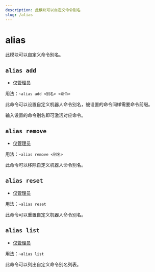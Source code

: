 ```yaml
---
description: 此模块可以自定义命令别名
slug: /alias
---
```


# alias

此模块可以自定义命令别名。

## `alias add`

-   [仅管理员](/docs/permissions)

用法：`~alias add <别名> <命令>`

此命令可以设置自定义机器人命令别名，被设置的命令同样需要命令前缀。

输入设置的命令别名即可激活对应命令。

## `alias remove`

-   [仅管理员](/docs/permissions)

用法：`~alias remove <别名>`

此命令可以移除自定义机器人命令别名。

## `alias reset`

-   [仅管理员](/docs/permissions)

用法：`~alias reset`

此命令可以重置自定义机器人命令别名。

## `alias list`

-   [仅管理员](/docs/permissions)

用法：`~alias list`

此命令可以列出自定义命令别名列表。
